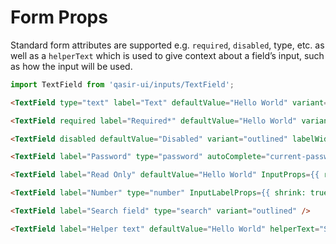 
<h1>Form Props</h1>
<p style={{fontSize: 18, fontFamily: ['"Montserrat"', 'sans-serif'].join(',')}}>Standard form attributes are supported e.g. <code>required</code>, <code>disabled</code>, type, etc. as well as a <code>helperText</code> which is used to give context about a field’s input, such as how the input will be used.</p>

<Preview withSource="none">
  <Story id="components-inputs-textfield-example--form-props" />
</Preview>

```js
import TextField from 'qasir-ui/inputs/TextField';
```

```html
<TextField type="text" label="Text" defaultValue="Hello World" variant="outlined" />
```

```html
<TextField required label="Required*" defaultValue="Hello World" variant="outlined" />
```

```html
<TextField disabled defaultValue="Disabled" variant="outlined" labelWidth={0} />
```

```html
<TextField label="Password" type="password" autoComplete="current-password" variant="outlined" />
```

```html
<TextField label="Read Only" defaultValue="Hello World" InputProps={{ readOnly: true }} variant="outlined" />
```

```html
<TextField label="Number" type="number" InputLabelProps={{ shrink: true }} variant="outlined" />
```

```html
<TextField label="Search field" type="search" variant="outlined" />
```

```html
<TextField label="Helper text" defaultValue="Hello World" helperText="Some important text" variant="outlined" />
```
